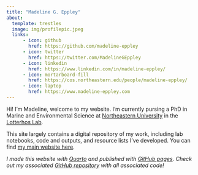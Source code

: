 ```yaml
---
title: "Madeline G. Eppley"
about:
  template: trestles
  image: img/profilepic.jpeg
  links:
      - icon: github
        href: https://github.com/madeline-eppley
      - icon: twitter
        href: https://twitter.com/MadelineGEppley
      - icon: linkedin
        href: https://www.linkedin.com/in/madeline-eppley/
      - icon: mortarboard-fill
        href: https://cos.northeastern.edu/people/madeline-eppley/
      - icon: laptop
        href: https://www.madeline-eppley.com
---
```


::: column-page-inset
Hi! I'm Madeline, welcome to my website. I'm currently pursing a PhD in Marine and Environmental Science at [Northeastern University](https://cos.northeastern.edu/marinescience/) in the [Lotterhos Lab](https://sites.google.com/site/katielotterhos/home).

This site largely contains a digital repository of my work, including lab notebooks, code and outputs, and resource lists I've developed. You can find [my main website here](https://www.madeline-eppley.com).
:::

::: column-page-inset
*I made this website with [Quarto](https://quarto.org/docs/websites) and published with [GitHub pages](https://pages.github.com/). Check out my associated [GitHub repository](https://github.com/madeline-eppley/madeline-eppley.github.io) with all associated code!*
:::
